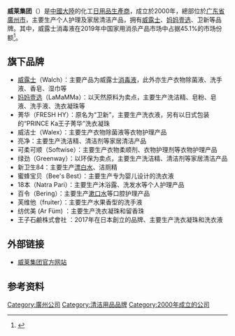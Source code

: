 {{Multiple issues|
{{Newsrelease|time=2020-07-23T08:42:21+00:00}}
{{Refimprove|time=2020-07-23T08:42:21+00:00}}
{{Trivia|time=2020-08-05T12:45:52+00:00}}
}}
{{Infobox_Company
| company_name = 威莱集團
| asset = 
| homepage = http://www.whealthfields.com
| subsid = 
| revenue = 
| products = 洗涤用品、清洁用品
| num_employees = 
| market_value = 
| profit = 
| company_name_en = Whealthfields Lohmann
| sales = 
| industry = 日化业
| key_people = [[左大维|左大维]]
| location = {{CHN}}[[广州市|广州市]]
| foundation = 1994年
| company_slogan = 
| company_logo = 
| type = [[民营企业|民营企业]]
}}

'''威莱集团'''（{{Lang-en|Whealthfields Lohmann }}）是[[中國大陸|中國大陸]]的化工[[日用品|日用品]][[生產商|生產商]]，成立於2000年，總部位於[[广东省|广东省]][[廣州市|廣州市]]，主要生产个人护理及家居清洁产品，拥有[[威露士|威露士]]、[[妈妈壹选|妈妈壹选]]、卫新等品牌。其中，威露士消毒液在2019年中国家用消杀产品市场中占据45.1%的市场份额<ref>{{Cite web|title=2020年中国消毒产品行业典型企业分析——威莱、三友化工、新华医疗、老肯医疗|url=https://xueqiu.com/4375159485/148662431|accessdate=2020-07-22|author=|date=|format=|work=xueqiu.com|publisher=|language=}}</ref>。

== 旗下品牌 ==
* [[威露士|威露士]]（Walch）：主要产品为威露士[[消毒藥水|消毒液]]，此外亦生产衣物除菌液、洗手液、香皂、湿巾等
* [[妈妈壹选|妈妈壹选]]（LaMaMMa）：以天然原料为卖点，主要生产洗洁精、皂粉、皂液、洗手液、洗衣凝珠等
* 菁华（FRESH HY）：原名为“卫新”，主要生产洗衣液，另有以日式包装的“PRINCE Ka王子菁华”洗衣凝珠
* 威洁士（Walex）：主要生产衣物除菌液等衣物护理产品
* 亮净：主要生产洗洁精、清洁剂等家居清洁产品
* 可柔可顺（Softwise）：主要生产衣物柔顺剂、衣物护理剂等衣物护理产品
* 绿劲（Greenway）：以环保为卖点，主要生产洗洁精、清洁剂等家居清洁产品
* 新卫生84：主要生产[[漂白水|漂白水]]、洁厕精
* 蜜蜂宝贝（Bee's Best）：主要生产专为婴儿设计的洗衣液
* 18本（Natra Pari）：主要生产沐浴露、洗发水等个人护理产品
* 百令（Bering）：主要生产[[漱口水|漱口水]]等口腔护理产品
* 芙维他（fruiter）：主要生产水果香型的洗手液
* 纺优美 (Ar Füm) ：主要生产洗衣凝珠和留香珠
* 王子石鹼株式會社 ：2017年在日本創立的品牌、主要生产洗衣凝珠和洗衣液

== 外部链接 ==

* [http://www.whealthfields.cn 威莱集团官方网站] {{Wayback|url=http://www.whealthfields.cn/ |date=20201027142014 }}

== 参考资料 ==
[[Category:廣州公司|Category:廣州公司]]
[[Category:清洁用品品牌|Category:清洁用品品牌]]
[[Category:2000年成立的公司|Category:2000年成立的公司]]